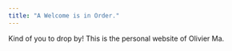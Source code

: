 ```yaml
---
title: "A Welcome is in Order."
---
```


Kind of you to drop by! This is the personal website of Olivier Ma.
